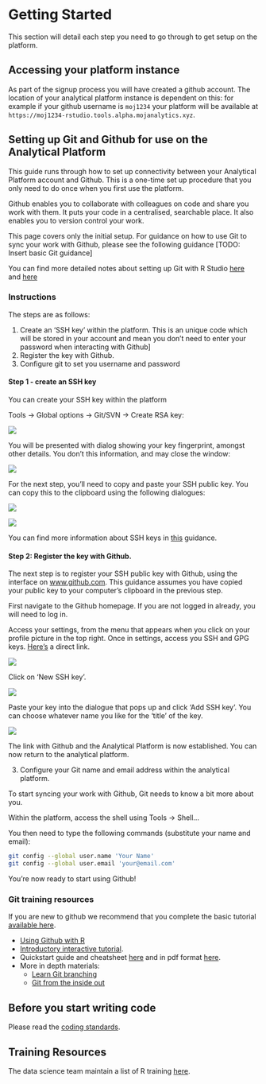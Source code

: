 # Getting Started

This section will detail each step you need to go through to get setup on the  platform. 

## Accessing your platform instance

As part of the signup process you will have created a github account. The location of your analytical platform instance is dependent on this: for example if your github username is `moj1234` your platform will be available at `https://moj1234-rstudio.tools.alpha.mojanalytics.xyz`. 

##  Setting up Git and Github for use on the Analytical Platform

This guide runs through how to set up connectivity between your Analytical Platform account and Github.  This is a one-time set up procedure that you only need to do once when you first use the platform.

Github enables you to collaborate with colleagues on code and share you work with them.  It puts your code in a centralised, searchable place. It also enables you to version control your work.  

This page covers only the initial setup.  For guidance on how to use Git to sync your work with Github, please see the following guidance [TODO:  Insert basic Git guidance]

You can find more detailed notes about setting up Git with R Studio [here](http://adamwilson.us/RDataScience/GitSSHNotes.html) and [here](https://support.rstudio.com/hc/en-us/articles/200532077-Version-Control-with-Git-and-SVN)

### Instructions 

The steps are as follows:

1. Create an 'SSH key' within the platform.  This is an unique code which will be stored in your account and mean you don't need to enter your password when interacting with Github]
2. Register the key with Github.
3. Configure git to set you username and password



#### Step 1 - create an SSH key

You can create your SSH key within the platform 

Tools -> Global options -> Git/SVN -> Create RSA key:

![](images/git_create_key.PNG)

You will be presented with dialog showing your key fingerprint, amongst other details.  You don't this information, and may close the window:

![](images/git_close.PNG)

For the next step, you'll need to copy and paste your SSH public key.  You can copy this to the clipboard using the following dialogues:

![](images/git_view_public.PNG)

![](images/git-public-key.PNG)

You can find more information about SSH keys in [this](https://help.github.com/articles/connecting-to-github-with-ssh/) guidance.  

#### Step 2:  Register the key with Github.

The next step is to register your SSH public key with Github, using the interface on [www.github.com](https://www.github.com).  This guidance assumes you have copied your public key to your computer's clipboard in the previous step.

First navigate to the Github homepage.  If you are not logged in already, you will need to log in.

Access your settings, from the menu that appears when you click on your profile picture in the top right.  Once in settings, access you SSH and GPG keys.  [Here's](https://github.com/settings/keys) a direct link.

![](images/github_settings.PNG)

Click on 'New SSH key'.

![](images/github_new_ssh.PNG)

Paste your key into the dialogue that pops up and click 'Add SSH key'.  You can choose whatever name you like for the 'title' of the key.

![](images/git_paste_key.PNG)

The link with Github and the Analytical Platform is now established.  You can now return to the analytical platform.

3. Configure your Git name and email address within the analytical platform.

To start syncing your work with Github, Git needs to know a bit more about you.

Within the platform, access the shell using Tools -> Shell...

You then need to type the following commands (substitute your name and email):

```bash
git config --global user.name 'Your Name'
git config --global user.email 'your@email.com'
```

You're now ready to start using Github! 

### Git training resources
If you are new to github we recommend that you complete the basic tutorial [available here](https://try.github.io/levels/1/challenges/1).

- [Using Github with R](http://happygitwithr.com/)
- [Introductory interactive tutorial](https://try.github.io/levels/1/challenges/1).
- Quickstart guide and cheatsheet [here](http://rogerdudler.github.io/git-guide/) and in pdf format  [here](http://rogerdudler.github.io/git-guide/files/git_cheat_sheet.pdf).
- More in depth materials:
    - [Learn Git branching](http://learngitbranching.js.org/)
    - [Git from the inside out](https://maryrosecook.com/blog/post/git-from-the-inside-out)


## Before you start writing code
Please read the [coding standards](https://github.com/moj-analytical-services/our-coding-standards).

## Training Resources
The data science team maintain a list of R training [here](https://docs.google.com/document/d/1R4hBMf26T9HEnCdVz56PpZhwiCv5RhberYL3BxOSKsA/edit#heading=h.3iqas7tttbbd).